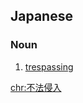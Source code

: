 ==Japanese==
{{ja-kanjitab|ふ|ほう|しん|にゅう|yomi=on}}

===Noun===
{{ja-noun|ふほうしんにゅう}}

# [[trespass]]ing {{gloss|entering someone else's property illegally}}

[[chr:不法侵入]]